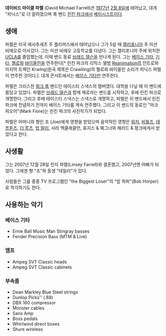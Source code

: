 '''데이비드 마이클 파렐''' (David Michael Farrell)은 [[1977년]] [[2월 8일]]에 태어났고, 대개 "피닉스"로 더 알려졌으며 록 밴드 [[린킨 파크]]에서 [[베이시스트]]이다.

== 생애 ==
파렐은 미국 매사추세츠 주 플리머스에서 태어났으나 그가 5살 때 [[캘리포니아]] 주 미션 비에오로 이사갔다. 그는 미션 비에오 고등학교를 다녔다. 그는 캘리포니아 주에 위치한 [[UCLA]]를 졸업했는데, 이때 밴드 동료 [[브래드 델슨]]을 만나게 된다. 그는 [[베이스 기타]], [[기타]], [[첼로]]와 [[바이올린]]을 연주한다[* 린킨 파크의 리믹스 앨범 [[린킨 파크/디스코그래피|Reanimation]]의 인트로와 마지막 트랙인 Krwlng(원곡 제목은 Crawiling)의 첼로와 바이올린 소리가 피닉스 파렐이 연주한 것이다.]. 대개 콘서트에서는 [[베이스 기타]]만 연주한다.

파렐은 크리스찬 [[펑크 록]] 밴드인 테이스티 스낵스의 멤버였다. 대학을 다닐 때 이 밴드에 몸담고 있었다. 파렐은 [[브래드 델슨]]과 함께 제로라는 밴드를 시작하고, 후에 린킨 파크로 개명한다. 그리고 후에 테이스티 스낵스는 스낵스로 개명하고, 파렐은 이 밴드에서 린킨 파크에 전념하기 전까지 베이스 기타를 계속 연주했다. 그리고 이 밴드의 동료인 "마크 피오어"(Mark Fiore)는 린킨 파크의 사진작가가 되었다.

파렐은 어머니와 형인 조 (Joe)에게 영향을 받았으며 음악적인 영향은 [[위저]], [[비틀즈]], [[데프톤즈]], [[더 루츠]], [[밥 말리]], 사라 멕클래클런, 휴지스 & 웨그너와 해러드 & 펑크에게서 받았다고 한다.

== 사생활 ==
그는 2007년 12월 28일 린지 파렐(Linsey Farrell)와 결혼했고, 2007년엔 아빠가 되었다. 그에겐 형 "조"와 동생 "테일러"가 있다.

사람들은 그를 종종 TV 프로그램인 "the Biggest Loser"의 "밥 하퍼"(Bob Horper)로 착각하기도 한다.

== 사용하는 악기 ==
=== 베이스 기타 ===
* Ernie Ball Music Man Stingray basses
* Fender Precision Bass (MTM & Live)

=== 앰프 ===
* Ampeg SVT Classic heads
* Ampeg SVT Classic cabinets

=== 부속품 ===
* Dean Markley Blue Steel strings
* Dunlop Picks'' (.88)
* DBX 160 compressor
* Monster cables
* Sans Amp
* Boss pedals
* Whirlwind direct boxes
* Shure wireless
